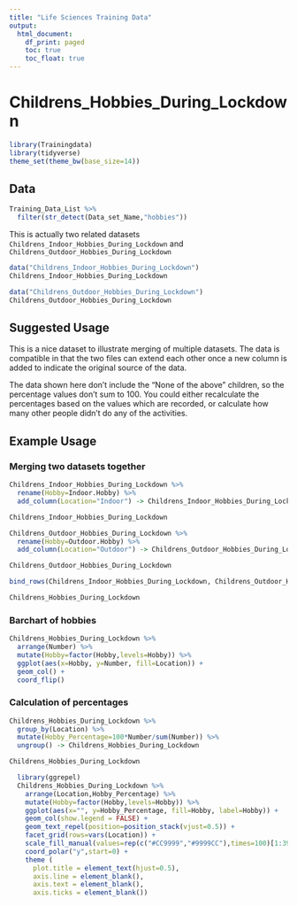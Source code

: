 ```yaml
---
title: "Life Sciences Training Data"
output:
  html_document:
    df_print: paged
    toc: true
    toc_float: true
---
```


Childrens_Hobbies_During_Lockdown
=================================

```r
library(Trainingdata)
library(tidyverse)
theme_set(theme_bw(base_size=14))
```

Data
----
```r
Training_Data_List %>% 
  filter(str_detect(Data_set_Name,"hobbies"))
```

This is actually two related datasets ```Childrens_Indoor_Hobbies_During_Lockdown``` and ```Childrens_Outdoor_Hobbies_During_Lockdown```

```r
data("Childrens_Indoor_Hobbies_During_Lockdown")
Childrens_Indoor_Hobbies_During_Lockdown
```


```r
data("Childrens_Outdoor_Hobbies_During_Lockdown")
Childrens_Outdoor_Hobbies_During_Lockdown
```
Suggested Usage
---------------
This is a nice dataset to illustrate merging of multiple datasets.  The data is compatible in that the two files can extend each other once a new column is added to indicate the original source of the data.

The data shown here don't include the "None of the above" children, so the percentage values don't sum to 100.  You could either recalculate the percentages based on the values which are recorded, or calculate how many other people didn't do any of the activities.




Example Usage
-------------

### Merging two datasets together

```r
Childrens_Indoor_Hobbies_During_Lockdown %>%
  rename(Hobby=Indoor.Hobby) %>%
  add_column(Location="Indoor") -> Childrens_Indoor_Hobbies_During_Lockdown

Childrens_Indoor_Hobbies_During_Lockdown
```

```r
Childrens_Outdoor_Hobbies_During_Lockdown %>%
  rename(Hobby=Outdoor.Hobby) %>%
  add_column(Location="Outdoor") -> Childrens_Outdoor_Hobbies_During_Lockdown

Childrens_Outdoor_Hobbies_During_Lockdown
```

```r
bind_rows(Childrens_Indoor_Hobbies_During_Lockdown, Childrens_Outdoor_Hobbies_During_Lockdown) -> Childrens_Hobbies_During_Lockdown

Childrens_Hobbies_During_Lockdown
```

### Barchart of hobbies

```r
Childrens_Hobbies_During_Lockdown %>%
  arrange(Number) %>%
  mutate(Hobby=factor(Hobby,levels=Hobby)) %>%
  ggplot(aes(x=Hobby, y=Number, fill=Location)) +
  geom_col() +
  coord_flip()
```

### Calculation of percentages
```r
Childrens_Hobbies_During_Lockdown %>%
  group_by(Location) %>%
  mutate(Hobby_Percentage=100*Number/sum(Number)) %>%
  ungroup() -> Childrens_Hobbies_During_Lockdown

Childrens_Hobbies_During_Lockdown
```
```r
  library(ggrepel)
  Childrens_Hobbies_During_Lockdown %>%
    arrange(Location,Hobby_Percentage) %>%
    mutate(Hobby=factor(Hobby,levels=Hobby)) %>%
    ggplot(aes(x="", y=Hobby_Percentage, fill=Hobby, label=Hobby)) +
    geom_col(show.legend = FALSE) +
    geom_text_repel(position=position_stack(vjust=0.5)) +
    facet_grid(rows=vars(Location)) +
    scale_fill_manual(values=rep(c("#CC9999","#9999CC"),times=100)[1:39]) +
    coord_polar("y",start=0) +
    theme (
      plot.title = element_text(hjust=0.5),
      axis.line = element_blank(),
      axis.text = element_blank(),
      axis.ticks = element_blank())
```




